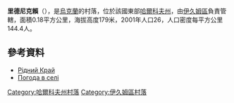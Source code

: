 {{coord|49|28|45|N|37|15|49|E|scale:100000_region:UA|display=title}}

'''里德尼克賴'''（{{lang-uk|Рідний Край}}），是[[烏克蘭|烏克蘭]]的村落，位於該國東部[[哈爾科夫州|哈爾科夫州]]，由[[伊久姆區|伊久姆區]]負責管轄，面積0.18平方公里，海拔高度179米，2001年人口26，人口密度每平方公里144.4人。

==參考資料==
* [http://w1.c1.rada.gov.ua/pls/z7502/A005?rdat1=09.01.2009&rf7571=33292 Рідний Край]{{dead link|date=2018年4月 |bot=InternetArchiveBot |fix-attempted=yes }}
* [http://weather.in.ua/ua/har'kovskaja/22032 Погода в селі] {{Wayback|url=http://weather.in.ua/ua/har%27kovskaja/22032 |date=20160323025501 }}

{{DEFAULTSORT:Рідний Край}}
[[Category:哈爾科夫州村落|Category:哈爾科夫州村落]]
[[Category:伊久姆區村落|Category:伊久姆區村落]]


{{Kharkiv-geo-stub}}